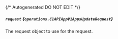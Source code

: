 {/* Autogenerated DO NOT EDIT  */}

##### `request` *{`operations.C1APIAppV1AppsUpdateRequest`}*
The request object to use for the request.

<Collapsible openLabel={Labels.showProperties} closeLabel={Labels.hideProperties}>
  <C1APIAppV1AppsUpdateRequest />
</Collapsible>



